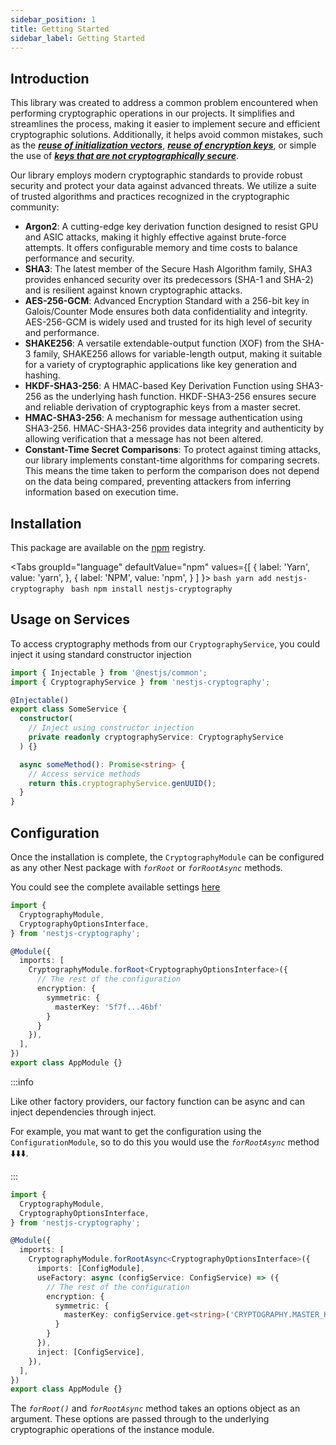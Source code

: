 ```yaml
---
sidebar_position: 1
title: Getting Started
sidebar_label: Getting Started
---
```



## Introduction

This library was created to address a common problem encountered when performing cryptographic operations in our projects.
It simplifies and streamlines the process, making it easier to implement secure and efficient cryptographic solutions.
Additionally, it helps avoid common mistakes,
such as the _**[reuse of initialization vectors][1]**_,
_**[reuse of encryption keys][2]**_,
or simple the use of _**[keys that are not cryptographically secure][3]**_.


Our library employs modern cryptographic standards to provide robust security and protect your data against advanced threats. We utilize a suite of trusted algorithms and practices recognized in the cryptographic community:

 - **Argon2**: A cutting-edge key derivation function designed to resist GPU and ASIC attacks, making it highly effective against brute-force attempts. It offers configurable memory and time costs to balance performance and security.
 - **SHA3**: The latest member of the Secure Hash Algorithm family, SHA3 provides enhanced security over its predecessors (SHA-1 and SHA-2) and is resilient against known cryptographic attacks.
 - **AES-256-GCM**: Advanced Encryption Standard with a 256-bit key in Galois/Counter Mode ensures both data confidentiality and integrity. AES-256-GCM is widely used and trusted for its high level of security and performance.
 - **SHAKE256**: A versatile extendable-output function (XOF) from the SHA-3 family, SHAKE256 allows for variable-length output, making it suitable for a variety of cryptographic applications like key generation and hashing.
 - **HKDF-SHA3-256**: A HMAC-based Key Derivation Function using SHA3-256 as the underlying hash function. HKDF-SHA3-256 ensures secure and reliable derivation of cryptographic keys from a master secret.
 - **HMAC-SHA3-256**: A mechanism for message authentication using SHA3-256. HMAC-SHA3-256 provides data integrity and authenticity by allowing verification that a message has not been altered.
 - **Constant-Time Secret Comparisons**: To protect against timing attacks, our library implements constant-time algorithms for comparing secrets. This means the time taken to perform the comparison does not depend on the data being compared, preventing attackers from inferring information based on execution time.

## Installation

This package are available on the [npm][4] registry.

<Tabs
  groupId="language"
  defaultValue="npm"
  values={[
    { label: 'Yarn', value: 'yarn', },
    { label: 'NPM', value: 'npm', }
  ]
  }>
  <TabItem value="yarn">
    ```bash
    yarn add nestjs-cryptography
    ```
  </TabItem>
  <TabItem value="npm">
    ```bash
    npm install nestjs-cryptography
    ```
  </TabItem>
</Tabs>


## Usage on Services
To access cryptography methods from our `CryptographyService`, you could inject it using standard constructor injection

```typescript
import { Injectable } from '@nestjs/common';
import { CryptographyService } from 'nestjs-cryptography';

@Injectable()
export class SomeService {
  constructor(
    // Inject using constructor injection
    private readonly cryptographyService: CryptographyService
  ) {}

  async someMethod(): Promise<string> {
    // Access service methods
    return this.cryptographyService.genUUID();
  }
}
```


## Configuration

Once the installation is complete, the `CryptographyModule` can be configured as any other
Nest package with _`forRoot`_ or _`forRootAsync`_ methods.

You could see the complete available settings [here][5]

```typescript title="app.module.ts"
import {
  CryptographyModule,
  CryptographyOptionsInterface,
} from 'nestjs-cryptography';

@Module({
  imports: [
    CryptographyModule.forRoot<CryptographyOptionsInterface>({
      // The rest of the configuration
      encryption: {
        symmetric: {
          masterKey: '5f7f...46bf'
        }
      }
    }),
  ],
})
export class AppModule {}
```

:::info

Like other factory providers, our factory function can be async and can inject dependencies through inject.

For example, you mat want to get the configuration using the `ConfigurationModule`,
so to do this you would use the _`forRootAsync`_ method ⬇️⬇️⬇️.

:::

```typescript title="app.module.ts"
import {
  CryptographyModule,
  CryptographyOptionsInterface,
} from 'nestjs-cryptography';

@Module({
  imports: [
    CryptographyModule.forRootAsync<CryptographyOptionsInterface>({
      imports: [ConfigModule],
      useFactory: async (configService: ConfigService) => ({
        // The rest of the configuration
        encryption: {
          symmetric: {
            masterKey: configService.get<string>('CRYPTOGRAPHY.MASTER_KEY')
          }
        }
      }),
      inject: [ConfigService],
    }),
  ],
})
export class AppModule {}
```


The _`forRoot()`_ and _`forRootAsync`_ method takes an options object as an argument.
These options are passed through to the underlying cryptographic operations of the instance module.


[1]: https://nvlpubs.nist.gov/nistpubs/Legacy/SP/nistspecialpublication800-38d.pdf#page=26
[2]: https://nvlpubs.nist.gov/nistpubs/Legacy/SP/nistspecialpublication800-38d.pdf#page=27
[3]: https://nvlpubs.nist.gov/nistpubs/SpecialPublications/NIST.SP.800-57pt1r5.pdf#page=112
[4]: https://www.npmjs.com/package/nestjs-cryptography
[5]: api-reference/settings
